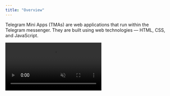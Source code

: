 ```yaml
---
title: "Overview"
---
```


Telegram Mini Apps (TMAs) are web applications that run within the Telegram messenger. They are built using web technologies — HTML, CSS, and JavaScript.

<video autoPlay muted loop className="w-full rounded-xl" src="/resources/videos/TMA.mp4">
  Your browser does not support the `<video>` tag.
</video>

Mini Apps run within Telegram and are instantly accessible — without the need for installation or redirects.

## TMA developer tools

- [TMA create CLI](/ecosystem/tma/create-mini-app)
- [Telegram UI Kit](/ecosystem/tma/telegram-ui/overview)
- [Mate](/ecosystem/tma/mate/telegram-apps-mate)
- [Analytics](/ecosystem/tma/analytics/analytics)
